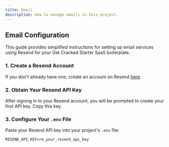 ```yaml
---
title: Email
description: How to manage emails in this project.
---
```


## Email Configuration

This guide provides simplified instructions for setting up email services using Resend for your Get Cracked Starter SaaS boilerplate.

<Steps>

### 1. Create a Resend Account

If you don't already have one, create an account on Resend [here](https://resend.com/signup).

### 2. Obtain Your Resend API Key

After signing in to your Resend account, you will be prompted to create your first API key. Copy this key.

### 3. Configure Your `.env` File

Paste your Resend API key into your project's `.env` file:

```dotenv
RESEND_API_KEY=re_your_resend_api_key
```

</Steps>